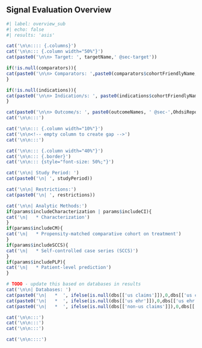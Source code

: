 ## Signal Evaluation Overview

```r
#| label: overview_sub
#| echo: false
#| results: 'asis'

cat('\n\n:::: {.columns}')
cat('\n\n::: {.column width="50%"}')
cat(paste0('\n\n> Target: ', targetName,' @sec-target'))

if(!is.null(comparators)){
cat(paste0('\n\n> Comparators: ',paste0(comparators$cohortFriendlyName, ' @sec-',OhdsiReportGenerator::removeSpaces(comparators$cohortFriendlyName), collapse =', ')))
}

if(!is.null(indications)){
cat(paste0('\n\n> Indication/s: ', paste0(indications$cohortFriendlyName,' @sec-',OhdsiReportGenerator::removeSpaces(indications$cohortFriendlyName), collapse =', ')))
}

cat(paste0('\n\n> Outcome/s: ', paste0(outcomeNames, ' @sec-',OhdsiReportGenerator::removeSpaces(outcomeNames), collapse =', ')))
cat('\n\n:::')

cat('\n\n::: {.column width="10%"}')
cat('\n\n<!-- empty column to create gap -->')
cat('\n\n:::')

cat('\n\n::: {.column width="40%"}')
cat('\n\n::: {.border}')
cat('\n\n::: {style="font-size: 50%;"}')

cat('\n\n| Study Period: ')
cat(paste0('\n| ', studyPeriod))

cat('\n\n| Restrictions:') 
cat(paste0('\n| ', restrictions))

cat('\n\n| Analytic Methods:') 
if(params$includeCharacterization | params$includeCI){
cat('\n|   * Characterization')
}
if(params$includeCM){
cat('\n|   * Propensity-matched comparative cohort on treatment')
}
if(params$includeSCCS){
cat('\n|   * Self-controlled case series (SCCS)')
}
if(params$includePLP){
cat('\n|   * Patient-level prediction')
}

# TODO - update this based on databases in results
cat('\n\n| Databases: ')
cat(paste0('\n|   *  ', ifelse(is.null(dbs[['us claims']]),0,dbs[['us claims']]), ' US Claims'))
cat(paste0('\n|   *  ', ifelse(is.null(dbs[['us ehr']]),0,dbs[['us ehr']]), '  US EHR'))
cat(paste0('\n|   *  ', ifelse(is.null(dbs[['non-us claims']]),0,dbs[['non-us claims']]), '  Non-US Claims'))

cat('\n\n:::')
cat('\n\n:::')
cat('\n\n:::')

cat('\n\n::::')

```
